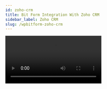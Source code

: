 ```yaml
---
id: zoho-crm
title: Bit Form Integration With Zoho CRM 
sidebar_label: Zoho CRM
slug: /wpbitform-zoho-crm
---
```


<Video youtube src="0fYVHhXqSJI" />
<br/>

Using  **Zoho CRM integration** with WordPress form builder, you can automatically push your WordPress form data in CRM modules. You can easily integrate without any coding. This Documentation goes through the configuration process.

## Authorization Settings

First, you have to log-in to your WordPress dashboard. Then click on Bit form from the left sidebar. Select an existing form that you want to integrate with Zoho CRM if you don’t have any form please create a new form. Please follow the screenshots below:

<Image src="Zoho CRM/1. create_form" alt="Zoho CRM" w="1020" h="300" />

Then click on the Settings menu from the top navigation bar. Navigate to ***Settings->Integrations->Click on (+) ->Select Zoho CRM***. Please follow the screenshots below:

<Image src="Zoho CRM/2. Homepage" alt="Zoho CRM" w="1020" h="300" />

<Image src="Zoho CRM/3.CrmIntegration" alt="Zoho CRM" w="1020" h="300" />

Select a data center from the dropdown. Then click on the ***Zoho API Console***. Navigate to API Console->Get Started->Server-based Applications. Please follow the screenshots below

<Image src="Zoho CRM/4. CRM-1-768x376" alt="Zoho CRM" w="1020" h="300" />

<Image src="Zoho CRM/5. GetStarted" alt="Zoho CRM" w="1020" h="300" />

<Image src="Zoho CRM/6. api-console-server-based" alt="Zoho CRM" w="1020" h="300" />

Fill those fields ***(Homepage URL and Authorized Redirect URLs)*** the same as your Integration Homepage. Then click ***UPDATE***.

<Image src="Zoho CRM/7. api-console-client-details-3" alt="Zoho CRM" w="1020" h="300" />

<Image src="Zoho CRM/8. client-secret-5" alt="Zoho CRM" w="1020" h="300" />

Then copy the ***Client ID and Client Secret*** and paste it to the Bit Form integration page. Then click on the ***Authorize*** button (wait for a few seconds). After the successful authorization click on the Next button

<Image src="Zoho CRM/9. integration-setup" alt="Zoho CRM" w="1020" h="300" />

<Image src="Zoho CRM/10. Authorization" alt="Zoho CRM" w="1020" h="300" />

<Image src="Zoho CRM/11. IntegrationNext" alt="Zoho CRM" w="1020" h="300" />

## Integration Settings

Map all the mandatory CRM fields to the corresponding fields in your form.

<Image src="Zoho CRM/12. Fieldmap" alt="Zoho CRM" w="1020" h="300" />

To map more form fields to CRM fields, click on the ***(+)***. The form fields that are relevant to the selected field would be listed in the drop-down under Bit Forms.

<Image src="Zoho CRM/13. 'extrafieldmap" alt="Zoho CRM" w="1020" h="300" />

<Image src="Zoho CRM/14. fileUpload" alt="Zoho CRM" w="1020" h="300" />

You can send data Zoho CRM related list from Bit Form. Select the required related list module and layout from the drop-down provided. Then map the mandatory field. To map more fields, click on the (+).

<Video youtube src="6w1D8YIffBI" />

<Image src="Zoho CRM/15. relatedList" alt="Zoho CRM" w="1020" h="300" />

## Actions

Map all the fields, select the necessary Actions to be performed on integration, and then click on the Save button to save your settings. All the actions are described below.

***1.Workflow:*** Select this option to trigger the Zoho CRM workflow to relevant the selected module. If you didn’t select this option Zoho CRM workflow to relevant the selected module doesn’t work.

<Video youtube src="Ec-kfq5Swr4" />

<Image src="Zoho CRM/16. workflow-1" alt="Zoho CRM" w="1020" h="200" />

***2.Attachment:*** To Select this option you can send file upload field data to Zoho CRM related list Attachments. You can also send file upload field data to Zoho CRM via normal field mapping). Please select the CRM file upload field from the drop-down which you want to send data.

<Video youtube src="r7J-92xXJbw" />

<Image src="Zoho CRM/17. attachment-1" alt="Zoho CRM" w="1020" h="200" />

***3. Approval:*** Select this option to automatically send form data to your Zoho CRM approval list instead of adding them.

<Video youtube src="RmJBmG9bsGQ" />

<Image src="Zoho CRM/18. approval-1" alt="Zoho CRM" w="1020" h="200" />

***4.Blueprint:*** Select this option to trigger the Zoho CRM blueprint to relevant the selected module. If you didn’t select this option Zoho CRM blueprint to relevant the selected module doesn’t work.

<Image src="Zoho CRM/19. blueprint-1" alt="Zoho CRM" w="1020" h="200" />

***5. Upsert Record:*** Upon selecting the option YES, if a record with the identical value exists in Zoho CRM, it will be updated with the new values. If you select NO, a new record will be created in Zoho CRM. You can arrange fields in the order in which upsert should happen.

Here’s how upsert works:

For example, you arrange the Email field before the Company field. When a form is submitted with the Company as Bitcode and Email as bitcode@gmail.com.

1. First, it’s checked if the email bitcode@gmail.com exists in the CRM. If it does, then the mapped fields get updated to the record associated with that email address.

2. In case of the email address bitcode@gmail.com doesn’t exist in your CRM,  it’s checked if Bitcode exists under Company. If it does, then the mapped fields get updated to the record associated with that company name.

3. If none of the field values exists, then a new record with all the mapped details is created under the mapped CRM module

<Video youtube src="zdd_c35Bqn0" />

<Image src="Zoho CRM/20. upsert-1" alt="Zoho CRM" w="1020" h="400" />

***6. Assignment Rules:*** When you choose this option, Assignment Rules defined in Zoho CRM can be triggered when form entries are added to a CRM module. Please select the assignment rule from the drop-down which you want to trigger.

<Video youtube src="hadXKtYeh5k" />

<Image src="Zoho CRM/21. assignment-1" alt="Zoho CRM" w="1020" h="200" />

***7. Tag Records:*** When you choose this option, you can add a tag to the records that are pushed to Zoho CRM. It helps you to search for records in CRM by tag. There has a list of tag records in the dropdown. You can use Zoho CRM by default tag, form fields also can add a custom tag.

<Video youtube src="JevC0GJPyNg" />

<Image src="Zoho CRM/22. tag-1" alt="Zoho CRM" w="1020" h="200" />

***8. Record Owner:*** Select this option you can set a record owner of the sent record.

<Video youtube src="c-CNqLhZtuU" />

<Image src="Zoho CRM/23. recordOwner" alt="Zoho CRM" w="1020" h="200" />

Supported Modules:You can integrate your forms with the following

**CRM modules:**

- ***Standard Modules***: Leads, Contacts, Accounts, Potentials, Campaigns, Cases, Solutions, Products, Price Books, Vendors, Events, Tasks, and Calls.

- ***Custom Modules:*** Bit Forms can be integrated with all custom modules in Zoho CRM

**Supported Field Types  :**

These are the Bit Forms fields that can be mapped with the respective fields in Zoho CRM.

| SL No | CRM Field    | Supported Form Fields                                                                                     |
|-------|--------------|-----------------------------------------------------------------------------------------------------------|
| 1     | Single Line  | Text, Multi-Line Text, Email, Website, Dropdown, Radio, Checkbox, Number, Decimal, Date, Time, Date-Time. |
| 2     | Multi Line   | Text, Multi-Line Text, Email, Website, Dropdown, Radio, Checkbox, Number, Decimal, Date, Time, Date-Time. |
| 3     | Email        | Text, Email                                                                                               |
| 4     | Phone        | Text                                                                                                      |
| 5     | Pick List    | Single Line, Dropdown, Radio                                                                              |
| 6     | Multi Select | Checkbox                                                                                                  |
| 7     | Date         | Date                                                                                                      |
| 8     | Date-Time    | Date-Time                                                                                                 |
| 9     | Number       | Number                                                                                                    |
| 10    | Checkbox     | Checkbox                                                                                                  |
| 11    | URL          | Single Line, Website                                                                                      |


In the end, create a Workflow for triggering the integration. Select the integration which you created before.

<Video src="Bit-Form-to-Zoho-CRM-workflow" alt="Zoho CRM" w="800" h="400" />










<Feedback/>